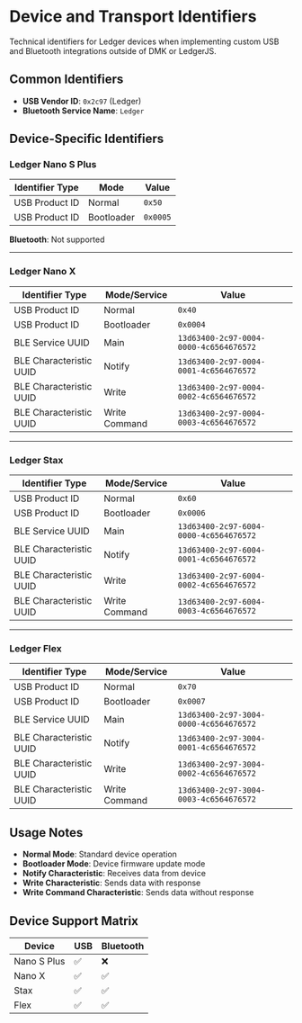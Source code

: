 # Device and Transport Identifiers

Technical identifiers for Ledger devices when implementing custom USB and Bluetooth integrations outside of DMK or LedgerJS.

## Common Identifiers

- **USB Vendor ID**: `0x2c97` (Ledger)
- **Bluetooth Service Name**: `Ledger`

## Device-Specific Identifiers

### Ledger Nano S Plus

| Identifier Type | Mode       | Value    |
| --------------- | ---------- | -------- |
| USB Product ID  | Normal     | `0x50`   |
| USB Product ID  | Bootloader | `0x0005` |

**Bluetooth**: Not supported

---

### Ledger Nano X

| Identifier Type         | Mode/Service  | Value                                  |
| ----------------------- | ------------- | -------------------------------------- |
| USB Product ID          | Normal        | `0x40`                                 |
| USB Product ID          | Bootloader    | `0x0004`                               |
| BLE Service UUID        | Main          | `13d63400-2c97-0004-0000-4c6564676572` |
| BLE Characteristic UUID | Notify        | `13d63400-2c97-0004-0001-4c6564676572` |
| BLE Characteristic UUID | Write         | `13d63400-2c97-0004-0002-4c6564676572` |
| BLE Characteristic UUID | Write Command | `13d63400-2c97-0004-0003-4c6564676572` |

---

### Ledger Stax

| Identifier Type         | Mode/Service  | Value                                  |
| ----------------------- | ------------- | -------------------------------------- |
| USB Product ID          | Normal        | `0x60`                                 |
| USB Product ID          | Bootloader    | `0x0006`                               |
| BLE Service UUID        | Main          | `13d63400-2c97-6004-0000-4c6564676572` |
| BLE Characteristic UUID | Notify        | `13d63400-2c97-6004-0001-4c6564676572` |
| BLE Characteristic UUID | Write         | `13d63400-2c97-6004-0002-4c6564676572` |
| BLE Characteristic UUID | Write Command | `13d63400-2c97-6004-0003-4c6564676572` |

---

### Ledger Flex

| Identifier Type         | Mode/Service  | Value                                  |
| ----------------------- | ------------- | -------------------------------------- |
| USB Product ID          | Normal        | `0x70`                                 |
| USB Product ID          | Bootloader    | `0x0007`                               |
| BLE Service UUID        | Main          | `13d63400-2c97-3004-0000-4c6564676572` |
| BLE Characteristic UUID | Notify        | `13d63400-2c97-3004-0001-4c6564676572` |
| BLE Characteristic UUID | Write         | `13d63400-2c97-3004-0002-4c6564676572` |
| BLE Characteristic UUID | Write Command | `13d63400-2c97-3004-0003-4c6564676572` |

## Usage Notes

- **Normal Mode**: Standard device operation
- **Bootloader Mode**: Device firmware update mode
- **Notify Characteristic**: Receives data from device
- **Write Characteristic**: Sends data with response
- **Write Command Characteristic**: Sends data without response

## Device Support Matrix

| Device      | USB | Bluetooth |
| ----------- | --- | --------- |
| Nano S Plus | ✅  | ❌        |
| Nano X      | ✅  | ✅        |
| Stax        | ✅  | ✅        |
| Flex        | ✅  | ✅        |
